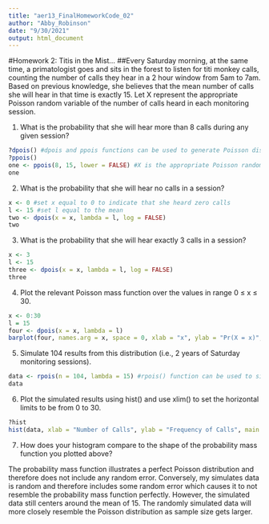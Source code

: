 ```yaml
---
title: "aer13_FinalHomeworkCode_02"
author: "Abby_Robinson"
date: "9/30/2021"
output: html_document
---
```

#Homework 2: Titis in the Mist…
##Every Saturday morning, at the same time, a primatologist goes and sits in the forest to listen for titi monkey calls, counting the number of calls they hear in a 2 hour window from 5am to 7am. Based on previous knowledge, she believes that the mean number of calls she will hear in that time is exactly 15. Let X represent the appropriate Poisson random variable of the number of calls heard in each monitoring session.

1. What is the probability that she will hear more than 8 calls during any given session?

```r
?dpois() #dpois and ppois functions can be used to generate Poisson distributions 
?ppois()
one <- ppois(8, 15, lower = FALSE) #X is the appropriate Poisson random variable and lambda is the mean 
one
```


2. What is the probability that she will hear no calls in a session?
```r
x <- 0 #set x equal to 0 to indicate that she heard zero calls 
l <- 15 #set l equal to the mean
two <- dpois(x = x, lambda = l, log = FALSE)
two
```

3. What is the probability that she will hear exactly 3 calls in a session?

```r
x <- 3
l <- 15 
three <- dpois(x = x, lambda = l, log = FALSE)
three
```

4. Plot the relevant Poisson mass function over the values in range 0 ≤ x ≤ 30.

```r
x <- 0:30
l = 15
four <- dpois(x = x, lambda = l)
barplot(four, names.arg = x, space = 0, xlab = "x", ylab = "Pr(X = x)", main = "Probability Mass Function over 0 ≤ x ≤ 30")
```

5. Simulate 104 results from this distribution (i.e., 2 years of Saturday monitoring sessions).

```r
data <- rpois(n = 104, lambda = 15) #rpois() function can be used to simulate data in the poisson distribution. n = the number of samples, lambda = mean of data 
data
```

6. Plot the simulated results using hist() and use xlim() to set the horizontal limits to be from 0 to 30.

```r
?hist
hist(data, xlab = "Number of Calls", ylab = "Frequency of Calls", main = "Histogram of Simulated Call Data", xlim = range(0:30), ylim = NULL)
```

7. How does your histogram compare to the shape of the probability mass function you plotted above?

The probability mass function illustrates a perfect Poisson distribution and therefore does not include any random error. Conversely, my simulates data is random and therefore includes some random error which causes it to not resemble the probability mass function perfectly. However, the simulated data still centers around the mean of 15. The randomly simulated data will more closely resemble the Poisson distribution as sample size gets larger. 

